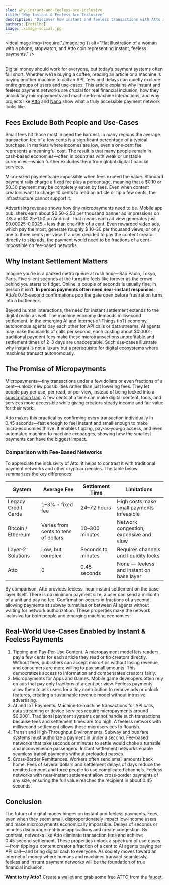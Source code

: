 ```yaml
---
slug: why-instant-and-feeless-are-inclusive
title: "Why Instant & Feeless Are Inclusive"
description: "Discover how instant and feeless transactions with Atto make digital payments inclusive for everyone—from everyday users to AI systems—by enabling sub-cent micropayments and seamless real-world use cases."
authors: [rotilho]
image: ./image-social.jpg
---
```




<IdealImage
  img={require('./image.jpg')}
  alt="Flat illustration of a woman with a phone, stopwatch, and Atto coin representing instant, feeless payments."
/>
<br />
<br />

Digital money should work for everyone, but today’s payment systems often fall short. Whether we’re buying a coffee,
reading an article or a machine is paying another machine to call an API, fees and delays can quietly exclude entire
groups of users and use‑cases. This article explains why instant and feeless payment networks are crucial for real
financial inclusion, how they unlock tiny micropayments and machine‑to‑machine interactions, and why projects
like [Atto](https://atto.cash) and [Nano](https://nano.org) show what a truly accessible payment network looks like.

<!-- truncate -->

## Fees Exclude Both People and Use‑Cases

Small fees hit those most in need the hardest. In many regions the average transaction fee of a few cents is a
significant percentage of a typical purchase. In markets where incomes are low, even a one‑cent fee represents a
meaningful cost. The result is that many people remain in cash‑based economies—often in countries with weak or unstable
currencies—which further excludes them from global digital financial services.

Micro‑sized payments are impossible when fees exceed the value. Standard payment rails charge a fixed fee plus a
percentage, meaning that a $0.10 or $0.30 payment may be completely eaten by fees. Even when content creators want to
charge 10 cents to read an article or tip a few cents, the infrastructure cannot support it.

Advertising revenue shows how tiny micropayments need to be. Mobile app publishers earn
about $0.50–2.50 per thousand banner ad impressions on iOS and $0.25–1.50 on Android. That means each ad view generates
just $0.00025–0.0025 – less than one‑fifth of a cent. Even rewarded video ads, which pay the most, generate roughly $
10–30 per thousand views, or only one to three cents per view. If a user decided to pay the content creator directly to
skip ads, the payment would need to be fractions of a cent – impossible on fee‑based networks.

## Why Instant Settlement Matters

Imagine you’re in a packed metro queue at rush hour—São Paulo, Tokyo, Paris. Five silent seconds at the turnstile feels
like forever as the crowd behind you starts to fidget. Online, a couple of seconds is usually fine; in person it isn’t.
**In person payments often need near‑instant responses**; Atto’s 0.45‑second confirmations pop the gate open before
frustration turns into a bottleneck.

Beyond human interactions, the need for instant settlement extends to the digital realm as well. The machine economy
demands millisecond settlement. In the emerging AI and Internet‑of‑Things (IoT) economy, autonomous agents pay each
other for API calls or data streams. AI agents may make thousands of calls per second, each costing about $0.0001;
traditional payment fees make these microtransactions unprofitable and settlement times of 2–3 days are unacceptable.
Such use‑cases illustrate why instant is not a luxury but a prerequisite for digital ecosystems where machines transact
autonomously.

## The Promise of Micropayments

Micropayments—tiny transactions under a few dollars or even fractions of a cent—unlock new possibilities rather than
just lowering fees. They let people pay per use, per read, or per view, instead of being locked into
a [subscription trap](https://atto.cash/blog/escaping-the-monthly-subscription-trap). A few cents at a time can make
digital content, tools, and services more accessible while giving creators steady income and fair value for their work.

Atto makes this practical by confirming every transaction individually in 0.45 seconds—fast enough to feel instant and
small enough to make micro‑economies thrive. It enables tipping, pay‑as‑you‑go access, and even automated
machine‑to‑machine exchanges, showing how the smallest payments can have the biggest impact.

### Comparison with Fee‑Based Networks

To appreciate the inclusivity of Atto, it helps to contrast it with traditional payment networks and other
cryptocurrencies. The table below summarizes the key differences:

| System              | Average Fee                          | Settlement Time    | Limitations                               |
|---------------------|--------------------------------------|--------------------|-------------------------------------------|
| Legacy Credit Cards | 1–3% + fixed fee                     | 24–72 hours        | High costs make small payments infeasible |
| Bitcoin / Ethereum  | Varies from cents to tens of dollars | 10–300 minutes     | Network congestion, expensive and slow    |
| Layer‑2 Solutions   | Low, but complex                     | Seconds to minutes | Requires channels and liquidity locks     |
| Atto                | 0                                    | 0.45 seconds       | None — feeless and instant on base layer  |

By comparison, Atto provides feeless, near‑instant settlement on the base layer itself. There is no minimum payment
size; a user can send a millionth of a unit and pay no fee. Confirmation occurs in fractions of a second, allowing
payments at subway turnstiles or between AI agents without waiting for network authorization. These properties make the
network inclusive for both people and emerging machine economies.

## Real‑World Use‑Cases Enabled by Instant & Feeless Payments

1. Tipping and Pay‑Per‑Use Content. A micropayment model lets readers pay a few cents for each article they read or tip
creators directly. Without fees, publishers can accept micro‑tips without losing revenue, and consumers are more
willing to pay small amounts. This democratizes access to information and compensates creators fairly.
2. Micropayments for Apps and Games. Mobile game developers often rely on ads that pay only fractions of a cent per
view. Feeless payments allow them to ask users for a tiny contribution to remove ads or unlock features, creating a
sustainable revenue model without intrusive advertising.
3. AI and IoT Payments. Machine‑to‑machine transactions for API calls, data streaming or device services require
micropayments around $0.0001. Traditional payment systems cannot handle such transactions because fees and settlement
times are too high. A feeless network with millisecond settlement allows these microservices to flourish.
4. Transit and High‑Throughput Environments. Subway and bus fare systems must authorize a payment in under a second.
Fee‑based networks that take seconds or minutes to settle would choke a turnstile and inconvenience passengers.
Instant settlement networks enable seamless transit payments without preloaded passes.
5. Cross‑Border Remittances. Workers often send small amounts back home. Fees of several dollars and settlement delays
of days reduce the remitted amount and force people to use complicated channels. Feeless networks with near‑instant
settlement allow cross‑border payments of any size, ensuring the full value reaches the recipient in about 0.45
seconds.

## Conclusion

The future of digital money hinges on instant and feeless payments. Fees, even when they seem small, disproportionately
impact low‑income users and make micropayments economically impossible. Delays of seconds or minutes discourage
real‑time applications and create congestion. By contrast, networks like Atto eliminate transaction fees and achieve
0.45‑second settlement. These properties unlock a spectrum of use‑cases—from tipping a content creator a fraction of a
cent to AI agents paying per API call—and bring digital cash to everyone. As society moves toward an Internet of money
where humans and machines transact seamlessly, feeless and instant payment networks will be the foundation of true
financial inclusion.

**Want to try Atto?** Create a [wallet](https://wallet.atto.cash) and grab some free ATTO from
the [faucet](https://atto.cash/faucet).
